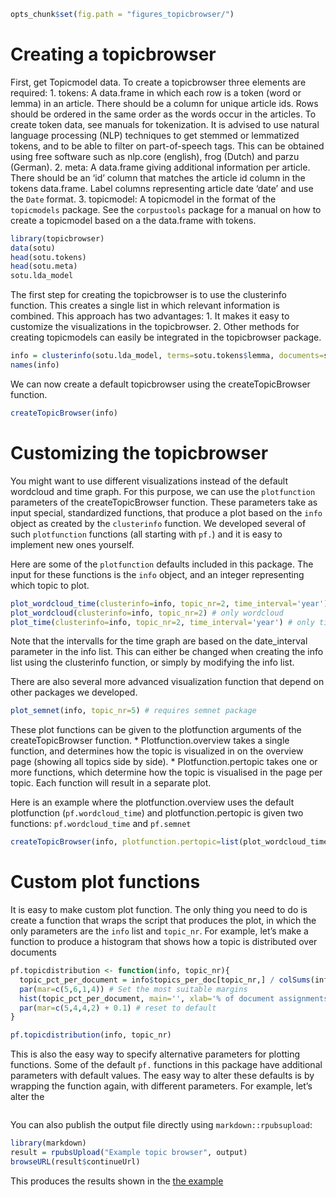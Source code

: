 ```r
opts_chunk$set(fig.path = "figures_topicbrowser/")
```

Creating a topicbrowser
========================================================

First, get Topicmodel data. To create a topicbrowser three elements are required:
1. tokens: A data.frame in which each row is a token (word or lemma) in an article. There should be a column for unique article ids. Rows should be ordered in the same order as the words occur in the articles. To create token data, see manuals for tokenization. It is advised to use natural language processing (NLP) techniques to get stemmed or lemmatized tokens, and to be able to filter on part-of-speech tags. This can be obtained using free software such as nlp.core (english), frog (Dutch) and parzu (German).
2. meta: A data.frame giving additional information per article. There should be an 'id' column that matches the article id column in the tokens data.frame. Label columns representing article date 'date' and use the `Date` format.
3. topicmodel: A topicmodel in the format of the `topicmodels` package. See the `corpustools` package for a manual on how to create a topicmodel based on a the data.frame with tokens.

```r
library(topicbrowser)
data(sotu)
head(sotu.tokens)
head(sotu.meta)
sotu.lda_model
```

The first step for creating the topicbrowser is to use the clusterinfo function. This creates a single list in which relevant information is combined. This approach has two advantages:
1. It makes it easy to customize the visualizations in the topicbrowser.
2. Other methods for creating topicmodels can easily be integrated in the topicbrowser package. 

```r
info = clusterinfo(sotu.lda_model, terms=sotu.tokens$lemma, documents=sotu.tokens$aid, meta=sotu.meta)
names(info)
```

We can now create a default topicbrowser using the createTopicBrowser function.   

```r
createTopicBrowser(info)
```


Customizing the topicbrowser
========================================================
You might want to use different visualizations instead of the default wordcloud and time graph. For this purpose, we can use the `plotfunction` parameters of the createTopicBrowser function. These parameters take as input special, standardized functions, that produce a plot based on the `info` object as created by the `clusterinfo` function. We developed several of such `plotfunction` functions (all starting with `pf.`) and it is easy to implement new ones yourself. 

Here are some of the `plotfunction` defaults included in this package. The input for these functions is the `info` object, and an integer representing which topic to plot.

```r
plot_wordcloud_time(clusterinfo=info, topic_nr=2, time_interval='year') # the default visualization used for plotfunction.overview: wordcloud and time graph
plot_wordcloud(clusterinfo=info, topic_nr=2) # only wordcloud
plot_time(clusterinfo=info, topic_nr=2, time_interval='year') # only time graph
```

Note that the intervalls for the time graph are based on the date_interval parameter in the info list. This can either be changed when creating the info list using the clusterinfo function, or simply by modifying the info list. 

There are also several more advanced visualization function that depend on other packages we developed.

```r
plot_semnet(info, topic_nr=5) # requires semnet package
```

These plot functions can be given to the plotfunction arguments of the createTopicBrowser function. 
* Plotfunction.overview takes a single function, and determines how the topic is visualized in on the overview page (showing all topics side by side). 
* Plotfunction.pertopic takes one or more functions, which determine how the topic is visualised in the page per topic. Each function will result in a separate plot.

Here is an example where the plotfunction.overview uses the default plotfunction (`pf.wordcloud_time`) and plotfunction.pertopic is given two functions: `pf.wordcloud_time` and `pf.semnet`

```r
createTopicBrowser(info, plotfunction.pertopic=list(plot_wordcloud_time, plot_semnet))
```



Custom plot functions
========================================================

It is easy to make custom plot function. The only thing you need to do is create a function that wraps the script that produces the plot, in which the only parameters are the `info` list and `topic_nr`. For example, let's make a function to produce a histogram that shows how a topic is distributed over documents

```r
pf.topicdistribution <- function(info, topic_nr){
  topic_pct_per_document = info$topics_per_doc[topic_nr,] / colSums(info$topics_per_doc)
  par(mar=c(5,6,1,4)) # Set the most suitable margins
  hist(topic_pct_per_document, main='', xlab='% of document assignments', ylab='Number of documents')
  par(mar=c(5,4,4,2) + 0.1) # reset to default
}

pf.topicdistribution(info, topic_nr)
```

This is also the easy way to specify alternative parameters for plotting functions. Some of the default `pf.` functions in this package have additional parameters with default values. The easy way to alter these defaults is by wrapping the function again, with different parameters. For example, let's alter the 


```r

```

You can also publish the output file directly using `markdown::rpubsupload`:

```r
library(markdown)
result = rpubsUpload("Example topic browser", output)
browseURL(result$continueUrl)
```

This produces the results shown in the [the example](http://rpubs.com/vanatteveldt/topicbrowser)

<!-- library(knitr); knit("README.Rmd") -->


